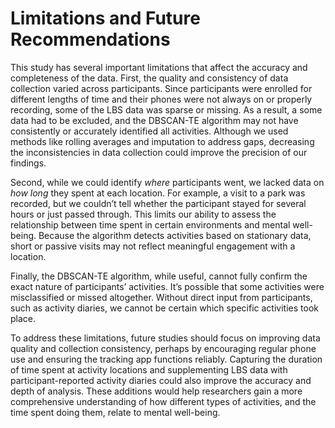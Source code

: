 # Limitations and Future Recommendations

This study has several important limitations that affect the accuracy and completeness of the data.
First, the quality and consistency of data collection varied across participants.
Since participants were enrolled for different lengths of time and their phones were not always on or properly recording, some of the LBS data was sparse or missing.
As a result, a some data had to be excluded, and the DBSCAN-TE algorithm may not have consistently or accurately identified all activities.
Although we used methods like rolling averages and imputation to address gaps, decreasing the inconsistencies in data collection could improve the precision of our findings.

Second, while we could identify *where* participants went, we lacked data on *how long* they spent at each location.
For example, a visit to a park was recorded, but we couldn't tell whether the participant stayed for several hours or just passed through.
This limits our ability to assess the relationship between time spent in certain environments and mental well-being.
Because the algorithm detects activities based on stationary data, short or passive visits may not reflect meaningful engagement with a location.

Finally, the DBSCAN-TE algorithm, while useful, cannot fully confirm the exact nature of participants' activities.
It’s possible that some activities were misclassified or missed altogether.
Without direct input from participants, such as activity diaries, we cannot be certain which specific activities took place.

To address these limitations, future studies should focus on improving data quality and collection consistency, perhaps by encouraging regular phone use and ensuring the tracking app functions reliably.
Capturing the duration of time spent at activity locations and supplementing LBS data with participant-reported activity diaries could also improve the accuracy and depth of analysis.
These additions would help researchers gain a more comprehensive understanding of how different types of activities, and the time spent doing them, relate to mental well-being.

